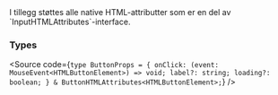 
<Meta title="Design system/Search/API" component={Search} />

<ArgsTable story={PRIMARY_STORY} />
I tillegg støttes alle native HTML-attributter som er en del av `InputHTMLAttributes<HTMLInputElement>`-interface.

### Types

<Source
  code={`type ButtonProps = {
  onClick: (event: MouseEvent<HTMLButtonElement>) => void;
  label?: string;
  loading?: boolean;
} & ButtonHTMLAttributes<HTMLButtonElement>;`}
/>
